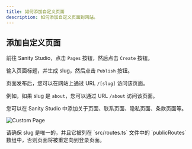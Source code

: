```yaml
---
title: 如何添加自定义页面
description: 如何添加自定义页面到网站。
---
```



## 添加自定义页面

前往 Sanity Studio，点击 `Pages` 按钮，然后点击 `Create` 按钮。

输入页面标题，并生成 slug，然后点击 `Publish` 按钮。

页面发布后，您可以在网站上通过 URL `/[slug]` 访问该页面。

例如，如果 slug 是 `about`，您可以通过 URL `/about` 访问该页面。

您可以在 Sanity Studio 中添加关于页面、联系页面、隐私页面、条款页面等。

![Custom Page](../../../../assets/images/guide-custom-page.png)

<Aside type="note">
    请确保 slug 是唯一的，并且它被列在 `src/routes.ts` 文件中的 `publicRoutes` 数组中，否则页面将被重定向到登录页面。
</Aside>
